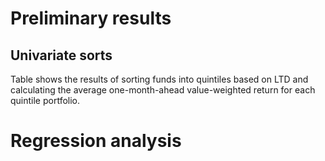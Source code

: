 # Preliminary results

## Univariate sorts

\input{_tables/univariate_sorts.tex}

Table \ref{tab:LTD_sorted_future_returns} shows the results of sorting funds into quintiles based on LTD and calculating the average one-month-ahead value-weighted return for each quintile portfolio. 

\input{_tables/univariate_sorts_TailRisk.tex}

# Regression analysis

\input{_tables/reg_clustered_on_time_1.tex}

\input{_tables/reg_clustered_on_time_1_TailRisk.tex}
